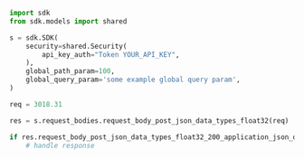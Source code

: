 ```python showLineNumbers copy filename="Request Body Post Json Data Types Float32 usage example"
import sdk
from sdk.models import shared

s = sdk.SDK(
    security=shared.Security(
        api_key_auth="Token YOUR_API_KEY",
    ),
    global_path_param=100,
    global_query_param='some example global query param',
)

req = 3018.31

res = s.request_bodies.request_body_post_json_data_types_float32(req)

if res.request_body_post_json_data_types_float32_200_application_json_object is not None:
    # handle response
```
